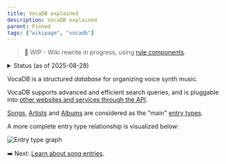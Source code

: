 ```yaml
---
title: VocaDB explained
description: VocaDB explained
parent: Pinned
tags: ["wikipage", "vocadb"]
---
```


> 🚧 WIP - Wiki rewrite in progress, using [rule components](https://github.com/VocaDB/Wiki/issues/54). 

<details>
  <summary>Status (as of 2025-08-28)</summary>
- [x] Creation/editing pages for song/artist/albums
- [x] Entry types
- [ ] Songlists 
- [ ] Tags
- [ ] Events
- [ ] Event Series
- [ ] Venues
- [ ] [Update URLs](https://github.com/VocaDB/Wiki/issues/50)
- ...
- [ ] Other pages under [Guidelines](http://localhost:4321/docs/guidelines)
- [ ] Sidebar rework
- ...
- [ ] Crowdin integration (for Japanese translations)
</details>

VocaDB is a structured *database* for organizing voice synth music.

VocaDB supports advanced and efficient search queries, and is pluggable into [other websites and services through the API](http://localhost:4321/docs/documentation/services-that-make-use-of-vocadb-apis). 

[Songs](/docs/songs), [Artists](/docs/artists) and [Albums](/docs/albums) are considered as the "main" [entry types](/docs/other-guidelines/entry-types).

A more complete entry type relationship is visualized below:

![Entry type graph](public/images/entry_type_graph.png "Entry type graph")

➡️ Next: [Learn about song entries](/docs/songs).

